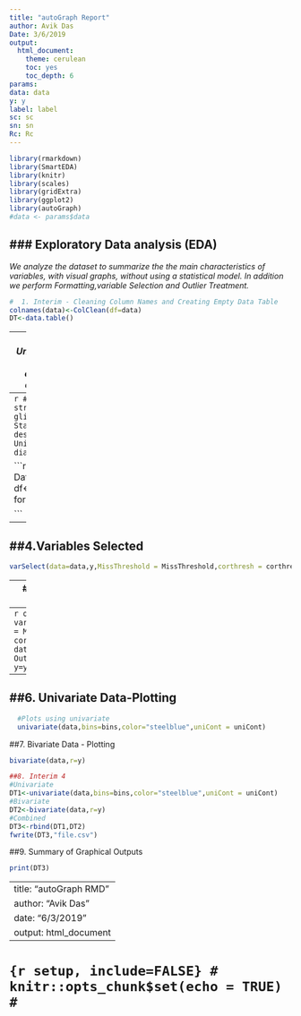 ```yaml
---
title: "autoGraph Report"
author: Avik Das
Date: 3/6/2019
output:
  html_document: 
    theme: cerulean
    toc: yes
    toc_depth: 6
params:
data: data
y: y
label: label
sc: sc
sn: sn
Rc: Rc
---
```

  
```r
library(rmarkdown)
library(SmartEDA)
library(knitr)
library(scales)
library(gridExtra)
library(ggplot2)
library(autoGraph)
#data <- params$data
```

### Exploratory Data analysis (EDA)
---
*We analyze the dataset to summarize the the main characteristics of variables, with visual graphs, without using a statistical model. In addition we perform Formatting,variable Selection and Outlier
Treatment.* 
```r
#  1. Interim - Cleaning Column Names and Creating Empty Data Table
colnames(data)<-ColClean(df=data)
DT<-data.table()
```
---
### 2. Overview of the data
*Understanding the dimensions of the dataset, variable names, overall missing summary and data types of each variables.*
---
```r
## Glimpsing the basic structure of the Data
glimpse(data)
## Descriptive Statistics of Numerical Data
describe(data)
## Missing and Unique Data Attributes
diagnose(data)
```

```r
#3.Interim2 - Formatting the Data into Category an Numerical
df<-format(data=data,y=y,minCont=20)

```
---
##4.Variables Selected
---
```r
varSelect(data=data,y,MissThreshold = MissThreshold,corthresh = corthresh,maxFact = maxFact,ID=ID)
```
---
##5. Interim 3 Variable Selection and Outlier Clipping
---
```r
optimum<-varSelect(data=data,y,MissThreshold = MissThreshold,corthresh = corthresh,maxFact = maxFact,ID=ID)
data<-select(data,optimum)
data<-Outclip(data=data, y=y,capfloor==capfloor)
```
---
##6. Univariate Data-Plotting
---  
```r
  #Plots using univariate
  univariate(data,bins=bins,color="steelblue",uniCont = uniCont)
```

##7. Bivariate Data - Plotting
```r
bivariate(data,r=y)
```

```r
##8. Interim 4
#Univariate
DT1<-univariate(data,bins=bins,color="steelblue",uniCont = uniCont)
#Bivariate
DT2<-bivariate(data,r=y)
#Combined
DT3<-rbind(DT1,DT2)
fwrite(DT3,"file.csv")
```

##9. Summary of Graphical Outputs
```r
print(DT3)

```
---
title: "autoGraph RMD"
author: "Avik Das"
date: "6/3/2019"
output: html_document
---

# ```{r setup, include=FALSE}
# knitr::opts_chunk$set(echo = TRUE)
# ```
